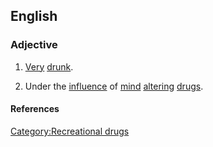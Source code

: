 ==English==

===Adjective===
{{en-adj}}

# {{vulgar}} [[very|Very]] [[drunk]].
# {{vulgar}} Under the [[influence]] of [[mind]] [[altering]] [[drugs]].

====References====
{{R:American Heritage 2000}}

[[Category:Recreational drugs]]